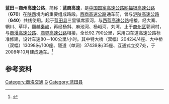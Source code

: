 {{中国高速公路信息框
| 编号 = G70
| 自定頭部 = 
| 名称 = 蓝田－商州高速公路
| 地圖 = 
| 路線簡稱 = 蓝商
| 最近通車日期 = 2008年10月26日
| 规划总里程 = 92.79
| 起點 = [[蓝田县|蓝田县]]席家河
| 終點 = [[商洛市|商洛市]][[商州区|商州区]]郭涧村
| 出口處數 = 
| 服务区数 = 
}}
'''蓝田－商州高速公路'''，简称：'''蓝商高速'''，是[[中国国家高速公路网|中国国家高速公路网]][[福银高速公路|福银高速公路]]（'''G70'''）在[[陕西|陕西]]境内的重要组成路段。[[西商高速公路|西商高速公路]]通车前，曾与[[沪陕高速公路|沪陕高速公路]]（'''G40'''）共线使用。起于[[蓝田县|蓝田县]]三里镇席家河，与[[西蓝高速公路|西蓝高速公路]]相接，经大寨、辋川、草坪，翻越[[秦岭|秦岭]]，再经杨斜、麻池河、杨峪河、刘湾，止于[[商州区|商州区]]郭涧村，与[[商漫高速公路|商漫高速公路]]、[[商界高速公路|商界高速公路]]相接，全长92.790公里，采用四车道高速公路标准修建，设计车速80－100公里/小时。其中特大桥（双幅）2042米/4座、大中桥（双幅）13098米/100座、隧道（单洞）37439米/35座、互通式立交7处，于2008年10月建成通车。<ref>{{cite web|url=http://news.hsw.cn/2008-10/12/content_10334131.htm|title=蓝商高速即将开通|work=华商报|publisher=|date=2008-10-12|accessdate=2012-03-20}}</ref>

 
== 参考资料 ==
{{reflist}}
 

{{陕西高速公路}}
{{交通小作品}}

[[Category:商洛交通|Category:商洛交通]]
[[Category:陕西省高速公路|G]]
[[Category:蓝田县|Category:蓝田县]]